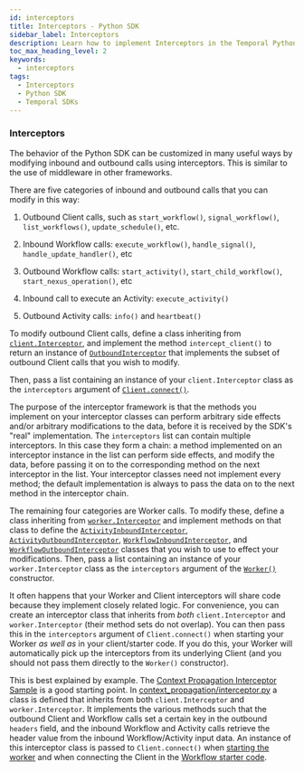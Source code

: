 ```yaml
---
id: interceptors
title: Interceptors - Python SDK
sidebar_label: Interceptors
description: Learn how to implement Interceptors in the Temporal Python SDK to manage inbound and outbound SDK calls, enhance tracing, and add authorization to your Workflows and Activities.
toc_max_heading_level: 2
keywords:
  - interceptors
tags:
  - Interceptors
  - Python SDK
  - Temporal SDKs
---
```


### Interceptors

The behavior of the Python SDK can be customized in many useful ways by modifying inbound and outbound calls using
interceptors. This is similar to the use of middleware in other frameworks.

There are five categories of inbound and outbound calls that you can modify in this way:

1. Outbound Client calls, such as `start_workflow()`, `signal_workflow()`, `list_workflows()`, `update_schedule()`, etc.

2. Inbound Workflow calls: `execute_workflow()`, `handle_signal()`, `handle_update_handler()`, etc

3. Outbound Workflow calls: `start_activity()`, `start_child_workflow()`, `start_nexus_operation()`, etc

4. Inbound call to execute an Activity: `execute_activity()`

5. Outbound Activity calls: `info()` and `heartbeat()`

To modify outbound Client calls, define a class inheriting from
[`client.Interceptor`](https://python.temporal.io/temporalio.client.Interceptor.html), and implement the method
`intercept_client()` to return an instance of
[`OutboundInterceptor`](https://python.temporal.io/temporalio.client.OutboundInterceptor.html) that implements the
subset of outbound Client calls that you wish to modify.

Then, pass a list containing an instance of your `client.Interceptor` class as the
`interceptors` argument of [`Client.connect()`](https://python.temporal.io/temporalio.client.Client.html#connect).

The purpose of the interceptor framework is that the methods you implement on your interceptor classes can perform
arbitrary side effects and/or arbitrary modifications to the data, before it is received by the SDK's "real"
implementation. The `interceptors` list can contain multiple interceptors. In this case they form a chain: a method
implemented on an interceptor instance in the list can perform side effects, and modify the data, before passing it on
to the corresponding method on the next interceptor in the list. Your interceptor classes need not implement every
method; the default implementation is always to pass the data on to the next method in the interceptor chain.

The remaining four categories are Worker calls. To modify these, define a class inheriting from
[`worker.Interceptor`](https://python.temporal.io/temporalio.worker.Interceptor.html) and implement methods on that
class to define the
[`ActivityInboundInterceptor`](https://python.temporal.io/temporalio.worker.ActivityInboundInterceptor.html),
[`ActivityOutboundInterceptor`](https://python.temporal.io/temporalio.worker.ActivityOutboundInterceptor.html),
[`WorkflowInboundInterceptor`](https://python.temporal.io/temporalio.worker.WorkflowInboundInterceptor.html), and
[`WorkflowOutboundInterceptor`](https://python.temporal.io/temporalio.worker.WorkflowOutboundInterceptor.html) classes
that you wish to use to effect your modifications. Then, pass a list containing an instance of your `worker.Interceptor`
class as the `interceptors` argument of the [`Worker()`](https://python.temporal.io/temporalio.worker.Worker.html)
constructor.

It often happens that your Worker and Client interceptors will share code because they implement closely related logic.
For convenience, you can create an interceptor class that inherits from _both_ `client.Interceptor` and
`worker.Interceptor` (their method sets do not overlap). You can then pass this in the `interceptors` argument of
`Client.connect()` when starting your Worker _as well as_ in your client/starter code. If you do this, your Worker will
automatically pick up the interceptors from its underlying Client (and you should not pass them directly to the
`Worker()` constructor).

This is best explained by example. The [Context Propagation Interceptor Sample](https://github.com/temporalio/samples-python/tree/main/context_propagation) is a good starting point. In
[context_propagation/interceptor.py](https://github.com/temporalio/samples-python/blob/main/context_propagation/interceptor.py)
a class is defined that inherits from both `client.Interceptor` and `worker.Interceptor`. It implements the various
methods such that the outbound Client and Workflow calls set a certain key in the outbound `headers` field, and the
inbound Workflow and Activity calls retrieve the header value from the inbound Workflow/Activity input data. An instance
of this interceptor class is passed to `Client.connect()` when [starting the worker](https://github.com/temporalio/samples-python/blob/main/context_propagation/worker.py) and when connecting the
Client in the [Workflow starter code](https://github.com/temporalio/samples-python/blob/main/context_propagation/starter.py).
